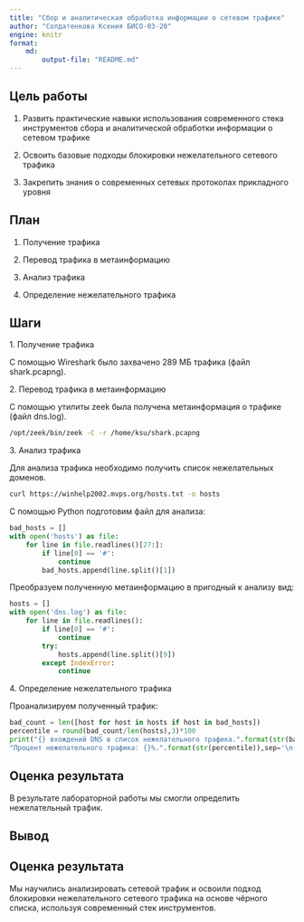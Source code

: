 ```yaml
---
title: "Сбор и аналитическая обработка информации о сетевом трафике"
author: "Солдатенкова Ксения БИСО-03-20"
engine: knitr
format:
    md:
        output-file: "README.md"
---
```


## Цель работы

1. Развить практические навыки использования современного стека инструментов сбора и аналитической обработки информации о сетевом трафике

2. Освоить базовые подходы блокировки нежелательного сетевого трафика

3. Закрепить знания о современных сетевых протоколах прикладного уровня

## План

1. Получение трафика

2. Перевод трафика в метаинформацию

3. Анализ трафика

4. Определение нежелательного трафика

## Шаги

1\. Получение трафика 

С помощью Wireshark было захвачено 289 МБ трафика (файл shark.pcapng).


2\. Перевод трафика в метаинформацию 

С помощью утилиты zeek была получена метаинформация о трафике (файл dns.log).

```bash
/opt/zeek/bin/zeek -C -r /home/ksu/shark.pcapng
```

3\. Анализ трафика

Для анализа трафика необходимо получить список нежелательных доменов.

```bash
curl https://winhelp2002.mvps.org/hosts.txt -o hosts
```

С помощью Python подготовим файл для анализа:

```python
bad_hosts = []
with open('hosts') as file:
    for line in file.readlines()[27:]:
        if line[0] == '#':
            continue
        bad_hosts.append(line.split()[1])
```

Преобразуем полученную метаинформацию в пригодный к анализу вид:

```python
hosts = []
with open('dns.log') as file:
    for line in file.readlines():
        if line[0] == '#':
            continue
        try:
            hosts.append(line.split()[9])
        except IndexError:
            continue
```

4\. Определение нежелательного трафика

Проанализируем полученный трафик:

```python
bad_count = len([host for host in hosts if host in bad_hosts])
percentile = round(bad_count/len(hosts),3)*100
print("{} вхождений DNS в список нежелательного трафика.".format(str(bad_count)),
"Процент нежелательного трафика: {}%.".format(str(percentile)),sep='\n')
```

## Оценка результата

В результате лабораторной работы мы смогли определить нежелательный трафик.

## Вывод

## Оценка результата

Мы научились анализировать сетевой трафик и освоили подход блокировки нежелательного сетевого трафика на основе чёрного списка, используя современный стек инструментов.